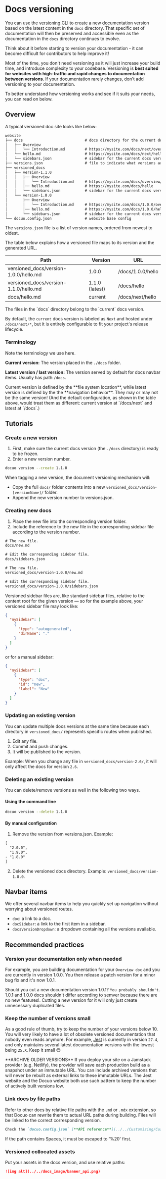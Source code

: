 # Docs versioning

You can use the [versioning CLI](../../Getting%20started/Development.mdx#docuo-version) to create a new documentation version based on the latest content in the `docs` directory. That specific set of documentation will then be preserved and accessible even as the documentation in the `docs` directory continues to evolve.

<Warning title="WARNING">
Think about it before starting to version your documentation - it can become difficult for contributors to help improve it!
</Warning>

Most of the time, you don't need versioning as it will just increase your build time, and introduce complexity to your codebase. Versioning is **best suited for websites with high-traffic and rapid changes to documentation between versions**. If your documentation rarely changes, don't add versioning to your documentation.

To better understand how versioning works and see if it suits your needs, you can read on below.

## Overview

A typical versioned doc site looks like below:

```markdown
website
├── docs                            # docs directory for the current docs version
│   ├── Overview
│   │   └── Introduction.md         # https://mysite.com/docs/next/overview/introduction
│   └── hello.md                    # https://mysite.com/docs/next/hello
│   └── sidebars.json               # sidebar for the current docs version
├── versions.json                   # file to indicate what versions are available
├── versioned_docs
│   ├── version-1.1.0
│   │   ├── Overview
│   │   │   └── Introduction.md     # https://mysite.com/docs/overview/introduction
│   │   │── hello.md                # https://mysite.com/docs/hello
│   │   └── sidebars.json           # sidebar for the current docs version
│   └── version-1.0.0
│       ├── Overview
│       │   └── Introduction.md     # https://mysite.com/docs/1.0.0/overview/introduction
│       │── hello.md                # https://mysite.com/docs/1.0.0/hello
│       └── sidebars.json           # sidebar for the current docs version
└── docuo.config.json               # website base config
```

The `versions.json` file is a list of version names, ordered from newest to oldest.

The table below explains how a versioned file maps to its version and the generated URL.

| Path                                  | Version        | URL               |
| ------------------------------------- | -------------- | ----------------- |
| versioned_docs/version-1.0.0/hello.md | 1.0.0          | /docs/1.0.0/hello |
| versioned_docs/version-1.1.0/hello.md | 1.1.0 (latest) | /docs/hello       |
| docs/hello.md                         | current        | /docs/next/hello  |

<Tip title="TIP">
The files in the `docs` directory belong to the `current` docs version.

By default, the `current` docs version is labeled as `Next` and hosted under `/docs/next/*`, but it is entirely configurable to fit your project's release lifecycle.
</Tip>

### Terminology

Note the terminology we use here.

**Current version:**
The version placed in the `./docs` folder.

**Latest version / last version:**
The version served by default for docs navbar items. Usually has path `/docs`.

<Note title="NOTE">
Current version is defined by the **file system location**, while latest version is defined by the the **navigation behavior**. They may or may not be the same version! (And the default configuration, as shown in the table above, would treat them as different: current version at `/docs/next` and latest at `/docs`.)
</Note>

## Tutorials

### Create a new version

1. First, make sure the current docs version (the `./docs` directory) is ready to be frozen.
2. Enter a new version number.

```bash
docuo version --create 1.1.0
```

When tagging a new version, the document versioning mechanism will:

- Copy the full `docs/` folder contents into a new `versioned_docs/version-[versionName]/` folder.
- Append the new version number to versions.json.


### Creating new docs

1. Place the new file into the corresponding version folder.
2. Include the reference to the new file in the corresponding sidebar file according to the version number.

<CodeGroup>

```txt Current version structure
# The new file.
docs/new.md

# Edit the corresponding sidebar file.
docs/sidebars.json
```

```txt Older version structure
# The new file.
versioned_docs/version-1.0.0/new.md

# Edit the corresponding sidebar file.
versioned_docs/version-1.0.0/sidebars.json
```

</CodeGroup>

<Tip title="TIP">
Versioned sidebar files are, like standard sidebar files, relative to the content root for the given version — so for the example above, your versioned sidebar file may look like:

```json
{
  "mySidebar": [
    {
      "type": "autogenerated",
      "dirName": "."
    }
  ]
}
```
or for a manual sidebar:
```json
{
  "mySidebar": [
    {
      "type": "doc",
      "id": "new",
      "label": "New"
    }
  ]
}
```
</Tip>

### Updating an existing version

You can update multiple docs versions at the same time because each directory in `versioned_docs/` represents specific routes when published.

1. Edit any file.
2. Commit and push changes.
3. It will be published to the version.

Example: When you change any file in `versioned_docs/version-2.6/`, it will only affect the docs for version `2.6`.

### Deleting an existing version

You can delete/remove versions as well in the following two ways.

#### Using the command line

```bash
docuo version --delete 1.1.0
```

#### By manual configuration

1. Remove the version from versions.json.
Example:
```txt
[
  "2.0.0",
  "1.9.0",
- "1.8.0"
]
```
2. Delete the versioned docs directory. Example: `versioned_docs/version-1.8.0`.

## Navbar items

We offer several navbar items to help you quickly set up navigation without worrying about versioned routes.

- `doc`: a link to a doc.
- `docSidebar`: a link to the first item in a sidebar.
- `docsVersionDropdown`: a dropdown containing all the versions available.

## Recommended practices

### Version your documentation only when needed

For example, you are building documentation for your `Overview doc` and you are currently in version 1.0.0. You then release a patch version for a minor bug fix and it's now 1.0.1.

Should you cut a new documentation version 1.0.1? `You probably shouldn't`. 1.0.1 and 1.0.0 docs shouldn't differ according to semver because there are no new features!. Cutting a new version for it will only just create unnecessary duplicated files.

### Keep the number of versions small

As a good rule of thumb, try to keep the number of your versions below 10. You will very likely to have a lot of obsolete versioned documentation that nobody even reads anymore. For example, [Jest](https://jestjs.io/) is currently in version `27.4`, and only maintains several latest documentation versions with the lowest being `25.X`. Keep it small 😊

<Tip title="TIP">
**ARCHIVE OLDER VERSIONS**
If you deploy your site on a Jamstack provider (e.g. Netlify), the provider will save each production build as a snapshot under an immutable URL. You can include archived versions that will never be rebuilt as external links to these immutable URLs. The Jest website and the Docuo website both use such pattern to keep the number of actively built versions low.
</Tip>

### Link docs by file paths

Refer to other docs by relative file paths with the `.md` or `.mdx` extension, so that Docuo can rewrite them to actual URL paths during building. Files will be linked to the correct corresponding version.

```markdown
Check the `docuo.config.json` [**API reference**](../../Customizing/Customize%20with%20json%20file.mdx) for an exhaustive list of options.
```

<Tip title="TIP">
If the path contains Spaces, it must be escaped to '%20' first.
</Tip>

### Versioned collocated assets

Put your assets in the docs version, and use relative paths:

```markdown
![img alt](../../docs_image/banner_api.png)
```
